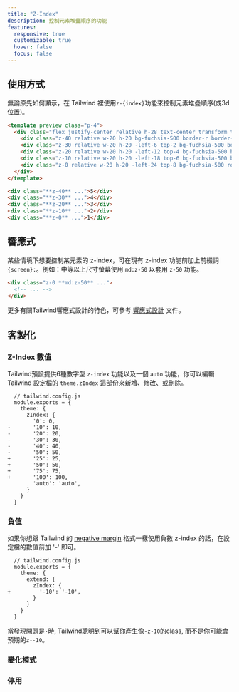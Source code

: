 ```yaml
---
title: "Z-Index"
description: 控制元素堆疊順序的功能
features:
  responsive: true
  customizable: true
  hover: false
  focus: false
---
```




## 使用方式

無論原先如何顯示，在 Tailwind 裡使用`z-{index}`功能來控制元素堆疊順序(或3d位置)。

```html fuchsia
<template preview class="p-4">
  <div class="flex justify-center relative h-28 text-center transform translate-x-12">
    <div class="z-40 relative w-20 h-20 bg-fuchsia-500 border-r border-opacity-50 border-fuchsia-600 rounded-md shadow-md flex justify-center items-center text-white text-2xl font-extrabold">5</div>
    <div class="z-30 relative w-20 h-20 -left-6 top-2 bg-fuchsia-500 border-r border-opacity-50 border-fuchsia-600 rounded-md shadow-md flex justify-center items-center text-white text-2xl font-extrabold">4</div>
    <div class="z-20 relative w-20 h-20 -left-12 top-4 bg-fuchsia-500 border-r border-opacity-50 border-fuchsia-600 rounded-md shadow-md flex justify-center items-center text-white text-2xl font-extrabold">3</div>
    <div class="z-10 relative w-20 h-20 -left-18 top-6 bg-fuchsia-500 border-r border-opacity-50 border-fuchsia-600 rounded-md shadow-md flex justify-center items-center text-white text-2xl font-extrabold">2</div>
    <div class="z-0 relative w-20 h-20 -left-24 top-8 bg-fuchsia-500 rounded-md shadow-md flex justify-center items-center text-white text-2xl font-extrabold">1</div>
  </div>
</template>

<div class="**z-40** ...">5</div>
<div class="**z-30** ...">4</div>
<div class="**z-20** ...">3</div>
<div class="**z-10** ...">2</div>
<div class="**z-0** ...">1</div>
```

## 響應式

某些情境下想要控制某元素的 z-index，可在現有 z-index 功能前加上前綴詞 `{screen}:`。例如：中等以上尺寸螢幕使用 `md:z-50` 以套用 `z-50` 功能。

```html
<div class="z-0 **md:z-50** ...">
  <!-- ... -->
</div>
```

更多有關Tailwind響應式設計的特色，可參考 [響應式設計](/docs/responsive-design) 文件。

## 客製化

### Z-Index 數值

Tailwind預設提供6種數字型 `z-index` 功能以及一個 `auto` 功能，你可以編輯 Tailwind 設定檔的 `theme.zIndex` 這部份來新增、修改、或刪除。

```diff-js
  // tailwind.config.js
  module.exports = {
    theme: {
      zIndex: {
        '0': 0,
-       '10': 10,
-       '20': 20,
-       '30': 30,
-       '40': 40,
-       '50': 50,
+       '25': 25,
+       '50': 50,
+       '75': 75,
+       '100': 100,
        'auto': 'auto',
      }
    }
  }
```

### 負值

如果你想跟 Tailwind 的 [negative margin](/docs/margin#negative-margins) 格式一樣使用負數 z-index 的話，在設定檔的數值前加 '-' 即可。

```diff-js
  // tailwind.config.js
  module.exports = {
    theme: {
      extend: {
        zIndex: {
+         '-10': '-10',
        }
      }
    }
  }
```

當發現開頭是`-`時, Tailwind聰明到可以幫你產生像`-z-10`的class, 而不是你可能會預期的`z--10`。

### 變化模式

<Variants plugin="zIndex" name="z-index" />

### 停用

<Disabling plugin="zIndex" name="z-index" />
